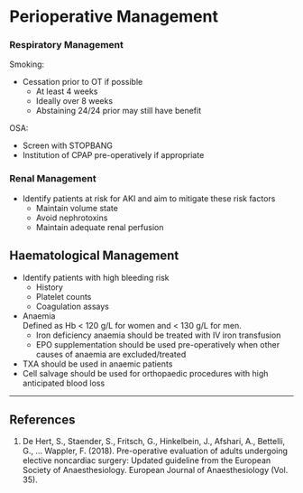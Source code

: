 # Perioperative Management


### Respiratory Management

Smoking:

* Cessation prior to OT if possible
	* At least 4 weeks
	* Ideally over 8 weeks
	* Abstaining 24/24 prior may still have benefit

OSA:

* Screen with STOPBANG
* Institution of CPAP pre-operatively if appropriate

### Renal Management

* Identify patients at risk for AKI and aim to mitigate these risk factors
	* Maintain volume state
	* Avoid nephrotoxins
	* Maintain adequate renal perfusion

## Haematological Management

* Identify patients with high bleeding risk
	* History
	* Platelet counts
	* Coagulation assays
* Anaemia  
Defined as Hb < 120 g/L for women and < 130 g/L for men.
	* Iron deficiency anaemia should be treated with IV iron transfusion
	* EPO supplementation should be used pre-operatively when other causes of anaemia are excluded/treated
* TXA should be used in anaemic patients
* Cell salvage should be used for orthopaedic procedures with high anticipated blood loss


---

## References

1. De Hert, S., Staender, S., Fritsch, G., Hinkelbein, J., Afshari, A., Bettelli, G., … Wappler, F. (2018). Pre-operative evaluation of adults undergoing elective noncardiac surgery: Updated guideline from the European Society of Anaesthesiology. European Journal of Anaesthesiology (Vol. 35).